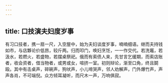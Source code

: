 ```yaml
---
---
---
```

title: 口技演夫妇度岁事
---



有习口技者，携一扇一尺，入空屋中，始为夫妇谈度岁事，喃喃细语。继而夫持钱如市，与店夥论价低昂，较斤两。归而叩门，唤妇烹饪，一一作交代。若洗竈，若汲水，若燃火，若盛物，若摆桌祭祀。俄而有索债人来，先甘言乞缓期，而索店账者，收会资者，借当物者，或男或女，喧挤一室。初则辩论，渐至口角，终且鬬殴。其中有击桌声，碎碗声，狗吠声，小儿啼哭声，邻人劝解声，门外爆竹声，声声各肖，不可端倪。众方倾耳凝听，而尺木一声，万响俱寂。